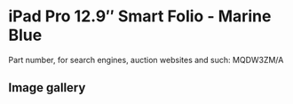 
# iPad Pro 12.9″ Smart Folio - Marine Blue

Part number, for search engines, auction websites and such: MQDW3ZM/A

## Image gallery

<div style={{ width: "768px" }}>
  <GalleryComponent
    images={[
      {
        original: "/everysource/MQDW3.png",
        thumbnail: "/everypreview/MQDW3.png",
      },
      {
        original: "/everysource/MQDW3_AV1.png",
        thumbnail: "/everypreview/MQDW3_AV1.png",
      },
      {
        original: "/everysource/MQDW3_AV2.png",
        thumbnail: "/everypreview/MQDW3_AV2.png",
      },
      {
        original: "/everysource/MQDW3_AV3.png",
        thumbnail: "/everypreview/MQDW3_AV3.png",
      },
      {
        original: "/everysource/MQDW3_AV4.png",
        thumbnail: "/everypreview/MQDW3_AV4.png",
      }
    ]}
  />
</div>